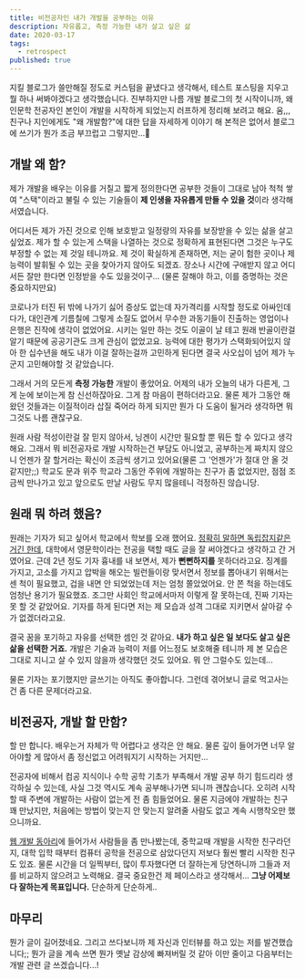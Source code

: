 ```yaml
---
title: 비전공자인 내가 개발을 공부하는 이유
description: 자유롭고, 측정 가능한 내가 살고 싶은 삶
date: 2020-03-17
tags:
  - retrospect
published: true
---
```


지킬 블로그가 쓸만해질 정도로 커스텀을 끝냈다고 생각해서, 테스트 포스팅을 지우고 뭘 하나 써봐야겠다고 생각했습니다. 진부하지만 나름 개발 블로그의 첫 시작이니까, 왜 인문학 전공자인 본인이 개발을 시작하게 되었는지 러프하게 정리해 보려고 해요. 움,,, 친구나 지인에게도 "왜 개발함?"에 대한 답을 자세하게 이야기 해 본적은 없어서 블로그에 쓰기가 뭔가 조금 부끄럽고 그렇지만...😬

## 개발 왜 함?

제가 개발을 배우는 이유를 거칠고 짧게 정의한다면 공부한 것들이 그대로 남아 척척 쌓여 "스택"이라고 불릴 수 있는 기술들이 **제 인생을 자유롭게 만들 수 있을 것**이라 생각해서였습니다.

어디서든 제가 가진 것으로 인해 보호받고 일정량의 자유를 보장받을 수 있는 삶을 살고 싶었죠. 제가 할 수 있는게 스택을 나열하는 것으로 정확하게 표현된다면 그것은 누구도 부정할 수 없는 제 것일 테니까요. 제 것이 확실하게 존재하면, 저는 굳이 험한 곳이나 제 능력이 발휘될 수 있는 곳을 찾아가지 않아도 되겠죠. 장소나 시간에 구애받지 않고 어디서든 잘만 한다면 인정받을 수도 있을것이구... (물론 잘해야 하고, 이를 증명하는 것은 중요하지만요)

코로나가 터진 뒤 밖에 나가기 싫어 증상도 없는데 자가격리를 시작할 정도로 아싸인데다가, 대인관계 기름칠에 그렇게 소질도 없어서 무수한 과동기들이 진출하는 영업이나 은행은 진작에 생각이 없었어요. 시키는 일만 하는 것도 이골이 날 테고 원래 반골이란걸 알기 때문에 공공기관도 크게 관심이 없었고요. 능력에 대한 평가가 스택화되어있지 않아 한 십수년을 해도 내가 이걸 잘하는걸까 고민하게 된다면 결국 사오십이 넘어 제가 누군지 고민해야할 것 같았습니다.

그래서 거의 모든게 **측정 가능한** 개발이 좋았어요. 어제의 내가 오늘의 내가 다른게, 그게 눈에 보이는게 참 신선하잖아요. 그게 참 마음이 편하더라고요. 물론 제가 그동안 해왔던 것들과는 이질적이라 삽질 죽어라 하게 되지만 뭔가 다 도움이 될거라 생각하면 뭐 그것도 나름 괜찮구요.

원래 사람 적성이란걸 잘 믿지 않아서, 닝겐이 시간만 필요할 뿐 뭐든 할 수 있다고 생각해요. 그래서 뭐 비전공자로 개발 시작하는건 부담도 아니었고, 공부하는게 짜치지 않으니 언젠가 잘 할거라는 확신이 조금씩 생기고 있어요(물론 그 '언젠가'가 절대 안 올 것 같지만;;) 학교도 문과 위주 학교라 그동안 주위에 개발하는 친구가 좀 없었지만, 점점 조금씩 만나가고 있고 앞으로도 만날 사람도 무지 많을테니 걱정하진 않습니당.

## 원래 뭐 하려 했음?

원래는 기자가 되고 싶어서 학교에서 학보를 오래 했어요. [정확히 말하면 독립잡지같은 거긴 한데](https://www.univalli.com/), 대학에서 영문학이라는 전공을 택할 때도 글을 잘 써야겠다고 생각하고 간 거였어요. 근데 2년 정도 기자 흉내를 내 보면서, 제가 **뻔뻔하지를** 못하더라고요. 징계를 가지고, 고소를 가지고 압박을 해오는 빌런들이랑 맞서면서 정보를 뽑아내기 위해서는 센 척이 필요했고, 겁을 내면 안 되었었는데 저는 엄청 쫄았었어요. 안 쫀 척을 하는데도 엄청난 용기가 필요했죠. 조그만 사회인 학교에서마저 이렇게 잘 못하는데, 진짜 기자는 못 할 것 같았어요. 기자를 하게 된다면 저는 제 모습과 성격 그대로 지키면서 살아갈 수가 없겠더라고요.

결국 꿈을 포기하고 자유를 선택한 셈인 것 같아요. **내가 하고 싶은 일 보다도 살고 싶은 삶을 선택한 거죠.** 개발은 기술과 능력이 저를 어느정도 보호해줄 테니까 제 본 모습은 그대로 지니고 살 수 있지 않을까 생각했던 것도 있어요. 뭐 안 그럴수도 있는데...

물론 기자는 포기했지만 글쓰기는 아직도 좋아합니다. 그런데 겪어보니 글로 먹고사는 건 좀 다른 문제더라고요.

## 비전공자, 개발 할 만함?

할 만 합니다. 배우는거 자체가 막 어렵다고 생각은 안 해요. 물론 깊이 들어가면 너무 알아야할 게 많아서 좀 정신없고 어려워지기 시작하는 거지만...

전공자에 비해서 컴공 지식이나 수학 공학 기초가 부족해서 개발 공부 하기 힘드리라 생각하실 수 있는데, 사실 그것 역시도 계속 공부해나가면 되니까 괜찮습니다. 오히려 시작할 때 주변에 개발하는 사람이 없는게 전 좀 힘들었어요. 물론 지금에야 개발하는 친구 꽤 만났지만, 처음에는 방법이 맞는지 안 맞는지 알려줄 사람도 없고 계속 시행착오만 했으니까요.

[웹 개발 동아리](https://www.facebook.com/p.rogramming3k/)에 들어가서 사람들을 좀 만나봤는데, 중학교때 개발을 시작한 친구라던지, 대학 입학 때부터 컴퓨터 공학을 전공으로 삼았다던지 저보다 훨씬 빨리 시작한 친구도 있죠. 물론 시간을 더 일찍부터, 많이 투자했다면 더 잘하는게 당연하니까 그들과 저를 비교하지 않으려고 노력해요. 결국 중요한건 제 페이스라고 생각해서... **그냥 어제보다 잘하는게 목표입니다.** 단순하게 단순하게..

## 마무리

뭔가 글이 길어졌네요. 그리고 쓰다보니까 제 자신과 인터뷰를 하고 있는 저를 발견했습니다;; 뭔가 글을 계속 쓰면 뭔가 옛날 감상에 빠져버릴 것 같아 이만 줄이고 다음부터는 개발 관련 글 쓰겠습니다...!
